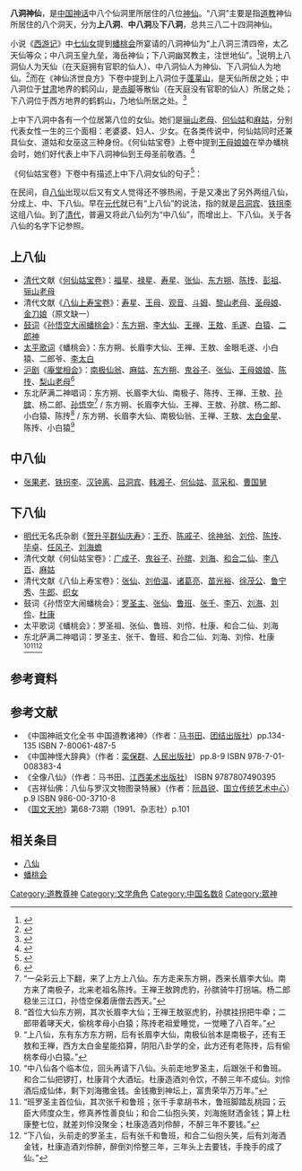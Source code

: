 {{道教}}
'''八洞神仙'''，是[[中国神话|中国神话]]中八个仙洞里所居住的八位[[神仙|神仙]]。“八洞”主要是指[[道教|道教]]神仙所居住的八个洞天，分为'''上八洞'''、'''中八洞'''及'''下八洞'''，总共三八二十四洞神仙。

小说《[[西游记|西游记]]》中[[七仙女|七仙女]]提到[[蟠桃会|蟠桃会]]所宴请的八洞神仙为“上八洞三清四帝，太乙天仙等众；中八洞玉皇九垒，海岳神仙；下八洞幽冥教主，注世地仙”。<ref>{{Citebook|title=《[[西遊記|西遊記]]》|chapter=第五回〈亂蟠桃大聖偷丹 反天宮諸神捉怪〉|chapter-url=https://zh.wikisource.org/wiki/%E8%A5%BF%E9%81%8A%E8%A8%98/%E7%AC%AC005%E5%9B%9E|author=[[吳承恩|吳承恩]]|access-date=2022-05-15|archive-date=2022-02-18|archive-url=https://web.archive.org/web/20220218051917/https://zh.wikisource.org/wiki/%E8%A5%BF%E9%81%8A%E8%A8%98/%E7%AC%AC005%E5%9B%9E}}</ref>说明上八洞仙人为天仙（在天庭拥有官职的仙人）、中八洞仙人为神仙、下八洞仙人为地仙。<ref>{{Citebook|title=《[[韓湘子全傳|韓湘子全傳]]》|chapter=第九回〈韓湘子名登紫府 兩牧童眼識神仙〉|chapter-url=https://zh.wikisource.org/wiki/%E9%9F%93%E6%B9%98%E5%AD%90%E5%85%A8%E5%82%B3/09|author=雉衡山人|quote=忽一日，玉帝升坐龍霄寶殿，鐘不撞自鳴，鼓不打自響，聚集上八洞天仙，中八洞神仙，下八洞地仙，並無數散仙，各班齊列，同赴蟠桃大會。|access-date=2022-05-16|archive-date=2022-04-03|archive-url=https://web.archive.org/web/20220403063527/https://zh.wikisource.org/wiki/%E9%9F%93%E6%B9%98%E5%AD%90%E5%85%A8%E5%82%B3/09}}</ref>而在《神仙济世良方》下卷中提到上八洞位于[[蓬莱山|蓬莱山]]，是天仙所居之处；中八洞位于[[甘肃省|甘肃]]地界的鹤冈山，是[[赤脚大仙|赤脚]]等散仙（在天庭没有官职的仙人）所居之处；下八洞位于西方地界的鹤鹤山，乃地仙所居之处。<ref>{{Citebook|title=《神仙濟世良方》|chapter=下卷|chapter-url=https://zh.wikisource.org/wiki/%E7%A5%9E%E4%BB%99%E6%BF%9F%E4%B8%96%E8%89%AF%E6%96%B9/%E4%B8%8B%E5%8D%B7#%E9%87%91%E6%AF%8D%E5%A8%98%E5%A8%98%E9%99%8D%E5%A3%87%E8%A9%A9|author=柏鹤亭|access-date=2022-05-15|archive-date=2022-05-15|archive-url=https://web.archive.org/web/20220515043907/https://zh.wikisource.org/wiki/%E7%A5%9E%E4%BB%99%E6%BF%9F%E4%B8%96%E8%89%AF%E6%96%B9/%E4%B8%8B%E5%8D%B7#%E9%87%91%E6%AF%8D%E5%A8%98%E5%A8%98%E9%99%8D%E5%A3%87%E8%A9%A9}}</ref>

上中下八洞中各有一个位居第八位的女仙。她们是[[骊山老母|骊山老母]]、[[何仙姑|何仙姑]]和[[麻姑|麻姑]]，分别代表女性一生的三个面相：老婆婆、妇人、少女。在各类传说中，何仙姑同时还兼具仙女、道姑和女巫这三种身份。《何仙姑宝卷》上卷中提到[[西王母|王母娘娘]]在举办蟠桃会时，她们好代表上中下八洞神仙到王母圣前敬酒。<ref>{{Citebook|title=《何仙姑寶卷》|chapter=上卷|chapter-url=https://zh.wikisource.org/wiki/%E4%BD%95%E4%BB%99%E5%A7%91%E5%AF%B6%E5%8D%B7/%E4%B8%8A%E5%8D%B7|author=佚名|access-date=2022-05-15|archive-date=2022-05-06|archive-url=https://web.archive.org/web/20220506034623/https://zh.wikisource.org/wiki/%E4%BD%95%E4%BB%99%E5%A7%91%E5%AF%B6%E5%8D%B7/%E4%B8%8A%E5%8D%B7}}</ref>

《何仙姑宝卷》下卷中有描述上中下八洞女仙的句子<ref>{{Citebook|title=《何仙姑寶卷》|chapter=下卷|chapter-url=https://zh.wikisource.org/wiki/%E4%BD%95%E4%BB%99%E5%A7%91%E5%AF%B6%E5%8D%B7/%E4%B8%8B%E5%8D%B7|author=佚名|access-date=2022-05-15|archive-date=2022-05-18|archive-url=https://web.archive.org/web/20220518045106/https://zh.wikisource.org/wiki/%E4%BD%95%E4%BB%99%E5%A7%91%E5%AF%B6%E5%8D%B7/%E4%B8%8B%E5%8D%B7}}</ref>：
{{quote|第八位神仙老道姑，手持寶劍駕雲霧，腰中藏天書，神通世上無，那神仙他是個驪山母。<br>第八位神仙女中無，人人說他有丈夫，是非終日有，不聽自然無，肩桃笊籬，腰掛葫蘆，齊主合日請，騎鸞送壽來，那神仙他是個何仙姑。<br>有一位神仙不嫁夫，酒色財氣一概無，手捧長壽酒，祝壽萬千秋，那神仙他是個麻姑仙。}}

在民间，自[[八仙|八仙]]出现以后又有文人觉得还不够热闹，于是又凑出了另外两组八仙，分成上、中、下八仙。早在[[元代|元代]]就已有“上八仙”的说法，指的就是[[吕洞宾|吕洞宾]]、[[铁拐李|铁拐李]]这组八仙。到了[[清代|清代]]，普遍又将此八仙列为“中八仙”，而增出上、下八仙。关于各八仙的名字下记参照。

== 上八仙 ==
*[[清代|清代]]文献《[[何仙姑宝卷|何仙姑宝卷]]》：[[福星|福星]]、[[禄星|禄星]]、[[寿星|寿星]]、[[张仙|张仙]]、[[东方朔|东方朔]]、[[陈抟|陈抟]]、[[彭祖|彭祖]]、[[骊山老母|骊山老母]]
*清代文献《[[八仙上寿宝卷|八仙上寿宝卷]]》：[[寿星|寿星]]、[[王母|王母]]、[[观音|观音]]、[[斗姥元君|斗姆]]、[[黎山老母|黎山老母]]、[[聖母元君|圣母娘]]、[[金刀圣母|金刀娘]]（原文缺一）
*[[鼓词|鼓词]]《[[孙悟空大闹蟠桃会|孙悟空大闹蟠桃会]]》：[[东方朔|东方朔]]、[[李大仙|李大仙]]、[[王禅|王禅]]、[[王敖|王敖]]、[[毛遂|毛遂]]、[[白猿|白猿]]、[[二郎神|二郎神]]
*[[太平歌词|太平歌词]]《蟠桃会》：东方朔、长眉李大仙、王禅、王敖、金眼毛遂、小白猿、二郎爷、[[李白|李太白]]
*[[沪剧|沪剧]]《[[庵堂相会|庵堂相会]]》：[[南极仙翁|南极仙翁]]、[[麻姑|麻姑]]、[[东方朔|东方朔]]、[[鬼谷子|鬼谷子]]、[[张仙|张仙]]、[[王母娘娘|王母娘娘]]、[[陈抟|陈抟]]、[[梨山老母|梨山老母]]<ref>{{cite web|title=沪剧《庵堂相会》看龙舟 剧本唱词|url=http://www.yigushi.com/juben/161.html|publisher=第一故事|date=2022-05-15|quote=第一个是南极仙翁身骑鹿；第二个随地行舟麻姑仙；第三个东方朔月里爬山偷桃吃；第四个扼算阴阳鬼谷仙；张仙送子行千里；王母娘娘在云间；陈抟一忽千年困；啊呀！千年困来困千年，为啥勿见穷鬼到江边看龙船？会勿会老头子困在梦头里，屋里困出下把戏？哎呀！看见哉！第八个梨山老母修万年。}}</ref>
*东北萨满二神唱词：东方朔、长眉李大仙、南极子、陈抟、王禅、王敖、[[孙膑|孙膑]]、杨二郎、[[孙悟空|孙悟空]]<ref>“一朵彩云上下翻，来了上方上八仙。东方走来东方朔，西来长眉李大仙。南方来了南极子，北来老祖名陈抟。王禅王敖跨虎豹，孙膑骑牛打拐端。杨二郎稳坐三江口，孙悟空保着唐僧去西天。”</ref> / 东方朔、长眉李大仙、王禅、王敖、孙膑、杨二郎、小白猿、陈抟<ref>“首位大仙东方朔，其次长眉李大仙；王禅王敖驱虎豹，孙膑挂拐把牛牵；二郎带着哮天犬，偷桃孝母小白猿；陈抟老祖爱睡觉，一觉睡了八百年。”</ref> / 东方朔、长眉李大仙、南极仙翁、王禅、王敖、[[太白金星|太白金星]]、陈抟、小白猿<ref>“上八仙，东有东方东方朔，后有长眉李大仙，南极仙翁本是南极子，还有王敖和王禅，西方太白金星能掐算，阴阳八卦学的全，此方还有老陈抟，后有偷桃孝母小白猿。”</ref>

== 中八仙 ==
{{main|八仙}}
*[[张果老|张果老]]、[[铁拐李|铁拐李]]、[[汉钟离|汉钟离]]、[[吕洞宾|吕洞宾]]、[[韩湘子|韩湘子]]、[[何仙姑|何仙姑]]、[[蓝采和|蓝采和]]、[[曹国舅|曹国舅]]

== 下八仙 ==
*[[明代|明代]]无名氏杂剧《[[贺升平群仙庆寿|贺升平群仙庆寿]]》：[[王乔|王乔]]、[[陈戚子|陈戚子]]、[[徐神翁|徐神翁]]、[[刘伶|刘伶]]、[[陈抟|陈抟]]、[[毕卓|毕卓]]、[[任风子|任风子]]、[[刘海蟾|刘海蟾]]
*清代文献《何仙姑宝卷》：[[广成子|广成子]]、[[鬼谷子|鬼谷子]]、[[孙膑|孙膑]]、[[刘海|刘海]]、[[和合二仙|和合二仙]]、[[李八百|李八百]]、[[麻姑|麻姑]]
*清代文献《八仙上寿宝卷》：[[张仙|张仙]]、[[刘伯温|刘伯温]]、[[诸葛亮|诸葛亮]]、[[苗光裕|苗光裕]]、[[徐茂公|徐茂公]]、[[鲁宁秀|鲁宁秀]]、[[牛郎|牛郎]]、[[织女|织女]]
*鼓词《孙悟空大闹蟠桃会》：[[罗圣主|罗圣主]]、[[张仙|张仙]]、[[鲁班|鲁班]]、[[张千|张千]]、[[李万|李万]]、[[刘海|刘海]]、[[刘伶|刘伶]]、[[杜康|杜康]]
*太平歌词《蟠桃会》：罗圣祖、张仙、鲁班、刘伶、杜康、和合二仙、刘海
*东北萨满二神唱词：罗圣主、张千、鲁班、和合二仙、刘海、刘伶、杜康<ref>“中八仙各个临本位，回头再请下八仙。头前走地罗圣主，后跟张千和鲁班。和合二仙把锣打，杜康背个大酒坛。杜康造酒刘令饮，不醉三年不成仙。刘伶酒后成仙体，剩下刘海撒金钱。金钱撒到神坛上，富贵荣华万万年。”</ref><ref>“班罗圣主首位仙，其次张千和鲁班；张千手拿胡书木，鲁班脚踏乱桃园；云臣大师度众生，修真养性善良仙；和合二仙抱头笑，刘海施财洒金钱；算上杜康整七位，就差刘伶没聚全；杜康造酒刘伶醉，不醉三年不要钱。”</ref><ref>“下八仙，头前走的罗圣主，后有张千和鲁班，和合二仙抱头笑，后有刘海洒金钱，杜康造酒刘伶醉，醉倒刘伶整三年，三年头上去要钱，手挽手的成了仙。”</ref>

== 参考資料 ==
{{Reflist}}

== 参考文献 ==
*《中国神祇文化全书 中国道教诸神》（作者：[[马书田|马书田]]、[[团结出版社|团结出版社]]）pp.134-135 ISBN 7-80061-487-5
*《中国神怪大辞典》（作者：[[栾保群|栾保群]]、[[人民出版社|人民出版社]]）pp.8-9 ISBN 978-7-01-008383-4
*《全像八仙》（作者：马书田、[[江西美术出版社|江西美术出版社]]） ISBN 9787807490395
*《吉祥仙佛：八仙与罗汉文物图录特展》（作者：[[阮昌锐|阮昌锐]]、[[国立传统艺术中心|国立传统艺术中心]]）p.9 ISBN 986-00-3710-8
*《[[国文天地|国文天地]]》第68-73期（1991、杂志社）p.101

== 相关条目 ==
*[[八仙|八仙]]
*[[蟠桃会|蟠桃会]]

[[Category:道教尊神|Category:道教尊神]]
[[Category:文学角色|Category:文学角色]]
[[Category:中国名数8|Category:中国名数8]]
[[Category:眾神|Category:眾神]]